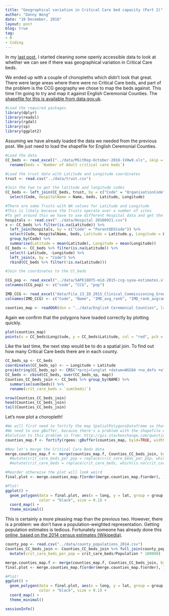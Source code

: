 ```yaml
---
title: "Geographical variation in Critical Care bed capacity (Part 2)"
author: "Danny Wong"
date: "10 December, 2016"
layout: post
blog: true
tag:
- R
- Coding
---
```


In my [last post](http://dannyjnwong.github.io/Geographical-variation-in-Critical-Care-bed-capacity/), I started cleaning some openly accessible data to look at whether we can see if there was geographical variation in Critical Care beds. 

We ended up with a couple of choropleths which didn't look that great. There were large areas where there were no Critical Care beds, and part of the problem is the CCG geography we chose to map the beds against. This time I'm going to try and map it against English Ceremonial Counties. The [shapefile for this is available from data.gov.uk](https://data.gov.uk/dataset/ceremonial-county-boundaries-of-england).

```r
#Load the required packages
library(dplyr)
library(readxl)
library(rgdal)
library(sp)
library(ggplot2)
```

Assuming we have already loaded the data we needed from the previous post. We just need to load the shapefile for English Ceremonial Counties.

```r
#Load the data
CC_beds <- read_excel("../data/MSitRep-October-2016-1VHw9.xls", skip = 14)[3:155,2:4] %>%
  rename(beds = `Number of Adult critical care beds`)

#Load the trust data with Latitude and Longitude coordinates
trust <- read.csv("../data/trust.csv")

#Join the two to get the latitude and longitude codes
CC_beds <- left_join(CC_beds, trust, by = c("Code" = "OrganisationCode" )) %>%
  select(Code, HospitalName = Name, beds, Latitude, Longitude)

#There are some Trusts with NA values for Latitude and Longitude
#This is likely because the Trusts operate over a number of sites
#To get around this we have to use different Hospital data and get the geometric mean coordinates
hospitals <- read.csv("../data/Hospital 20160921.csv")
x <- CC_beds %>% filter(is.na(Latitude)) %>%
  left_join(hospitals, by = c("Code" = "ParentODSCode")) %>%
  select(Code, HospitalName, beds, Latitude = Latitude.y, Longitude = Longitude.y) %>% 
  group_by(Code) %>% 
  summarise(Latitude = mean(Latitude), Longitude = mean(Longitude))
CC_beds <- CC_beds %>% filter(is.na(Latitude)) %>%
  select(-Latitude, -Longitude) %>%
  left_join(x, by = "Code") %>%
  rbind(CC_beds %>% filter(!is.na(Latitude)))

#Join the coordinates to the CC_beds

CCG_pop <- read_excel("../data/SAPE18DT5-mid-2015-ccg-syoa-estimates.xls", skip = 4, sheet = 2)[c(7:18, 21:31, 34:53, 56:78, 83:96, 99:113, 116:133, 136:149, 154:185, 190:198, 201:214, 217:236, 239:245),c(1, 4:5)]
colnames(CCG_pop) <- c("code", "CCG", "pop")

IMD_CCG <- read_excel("data/File_13_ID_2015_Clinical_Commissioning_Group_Summaries.xlsx", sheet = 2)
colnames(IMD_CCG) <- c("Code", "Name", "IMD_avg_rank", "IMD_rank_avgrank", "IMD_avg_score", "IMD_rank_avg_score", "IMD_prop_LSOA", "IMD_rank_prop_LSOA", "IMD_extent", "IMD_rank_extent", "IMD_local_conc", "IMD_rank_local_conc")

```

```r
counties_map <- readOGR(dsn = "../data/English Ceremonial Counties", layer ="English Ceremonial Counties")
```

Again we confirm that the polygons have loaded correctly by plotting quickly.

```r
plot(counties_map)
points(x = CC_beds$Longitude, y = CC_beds$Latitude, col = "red", pch = 19)
```

Like the last time, the next step would be to do a spatial join. To find out how many Critical Care beds there are in each county.

```r
CC_beds_sp <- CC_beds
coordinates(CC_beds_sp) <- ~ Longitude + Latitude
proj4string(CC_beds_sp) <- CRS("+proj=longlat +datum=WGS84 +no_defs +ellps=WGS84 +towgs84=0,0,0")
CC_beds <- cbind(CC_beds, over(CC_beds_sp, map)) 
Counties_CC_beds_join <- CC_beds %>% group_by(NAME) %>% 
  summarise(sum(beds)) %>%
  rename(crit_care_beds = `sum(beds)`)

nrow(Counties_CC_beds_join)
head(Counties_CC_beds_join)
tail(Counties_CC_beds_join)
```

Let's now plot a choropleth!

```r
#We will first need to fortify the map SpatialPolygonsDataframe so that ggplot2 can plot it
#We need to use gBuffer, because there's a problem with the shapefile with self-intersecting
#Solution to this problem is from: http://gis.stackexchange.com/questions/163445/r-solution-for-topologyexception-input-geom-1-is-invalid-self-intersection-er
counties_map.f <- fortify(rgeos::gBuffer(counties_map, byid=TRUE, width=0), region = "NAME")

#Now let's merge the Critical Care Beds data
merge.counties_map.f <- merge(counties_map.f, Counties_CC_beds_join, by.x = "id", by.y = "NAME", all.x=TRUE) #%>% 
  #mutate(crit_care_beds_per_pop = replace(crit_care_beds_per_pop, which(is.na(crit_care_beds_per_pop)), 0)) %>%
  #mutate(crit_care_beds = replace(crit_care_beds, which(is.na(crit_care_beds)), 0))

#Reorder otherwise the plot will look weird
final.plot <- merge.counties_map.f[order(merge.counties_map.f$order), ] 

#Plot!
ggplot() +
  geom_polygon(data = final.plot, aes(x = long, y = lat, group = group, fill = crit_care_beds),
               color = "black", size = 0.1) +
  coord_map() +
  theme_minimal()
```

This is certainly a more pleasing map than the previous two. However, there is a problem: we don't have a population-weighted representation. Getting population estimates is tedious. Fortunately someone has already done this [online, based on the 2014 census estimates (Wikipedia)](https://en.wikipedia.org/wiki/List_of_ceremonial_counties_of_England).

```r
county_pop <- read.csv("../data/county_populations_2014.csv")
Counties_CC_beds_join <- Counties_CC_beds_join %>% full_join(county_pop, by = c("NAME" = "County")) %>%
  mutate(crit_care_beds_per_pop = crit_care_beds/Population * 100000)

merge.counties_map.f <- merge(counties_map.f, Counties_CC_beds_join, by.x = "id", by.y = "NAME", all.x=TRUE) 
final.plot <- merge.counties_map.f[order(merge.counties_map.f$order), ] 

#Plot!
ggplot() +
  geom_polygon(data = final.plot, aes(x = long, y = lat, group = group, fill = crit_care_beds_per_pop),
               color = "black", size = 0.1) +
  coord_map() +
  theme_minimal()
```

```r
sessionInfo()
```